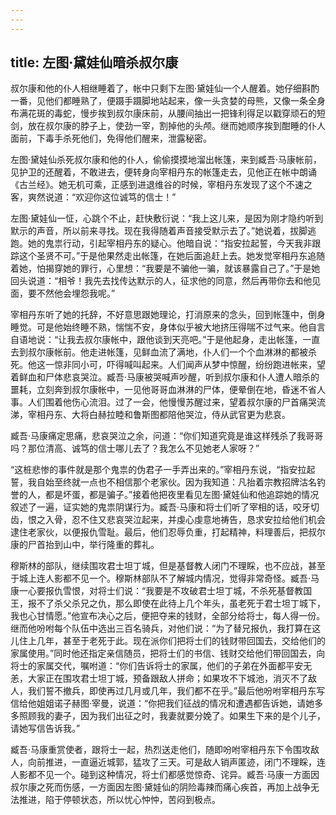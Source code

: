 ```yaml
---
---
---
```

title: 左图·黛娃仙暗杀叔尔康
---




叔尔康和他的仆人相继睡着了，帐中只剩下左图·黛娃仙一个人醒着。她仔细斟酌一番，见他们都睡熟了，便蹑手蹑脚地站起来，像一头贪婪的母熊，又像一条全身布满花斑的毒蛇，慢步挨到叔尔康床前，从腰间抽出一把锋利得足以戳穿顽石的短剑，放在叔尔康的脖子上，使劲一宰，割掉他的头颅。继而她顺序挨到酣睡的仆人面前，下毒手杀死他们，免得他们醒来，泄露秘密。

左图·黛娃仙杀死叔尔康和他的仆人，偷偷摸摸地溜出帐篷，来到臧吾·马康帐前，见护卫的还醒着，不敢进去，便转身向宰相丹东的帐篷走去，见他正在帐中朗诵《古兰经》。她无机可乘，正感到进退维谷的时候，宰相丹东发现了这个不速之客，爽然说道：“欢迎你这位诚笃的信士！”

左图·黛娃仙一怔，心跳个不止，赶快敷衍说：“我上这儿来，是因为刚才隐约听到默示的声音，所以前来寻找。现在我得随着声音接受默示去了。”她说着，拔脚逃跑。她的鬼祟行动，引起宰相丹东的疑心。他暗自说：“指安拉起誓，今天我非跟踪这个圣贤不可。”于是他果然走出帐篷，在她后面追赶上去。她发觉宰相丹东追随着她，怕揭穿她的罪行，心里想：“我要是不骗他一骗，就该暴露自己了。”于是她回头说道：“相爷！我先去找传达默示的人，征求他的同意，然后再带你去和他见面，要不然他会埋怨我呢。”

宰相丹东听了她的托辞，不好意思跟她理论，打消原来的念头，回到帐篷中，倒身睡觉。可是他始终睡不熟，惴惴不安，身体似乎被大地挤压得喘不过气来。他自言自语地说：“让我去叔尔康帐中，跟他谈到天亮吧。”于是他起身，走出帐篷，一直去到叔尔康帐前。他走进帐篷，见鲜血流了满地，仆人们一个个血淋淋的都被杀死。他这一惊非同小可，吓得喊叫起来。人们闻声从梦中惊醒，纷纷跑进帐来，望着鲜血和尸体悲哀哭泣。臧吾·马康被哭喊声吵醒，听到叔尔康和仆人遭人暗杀的噩耗，立刻奔到叔尔康帐中，一见他哥哥血淋淋的尸体，便晕倒在地，昏迷不省人事。人们围着他伤心流泪。过了一会，他慢慢苏醒过来，望着叔尔康的尸首痛哭流涕，宰相丹东、大将白赫拉睦和鲁斯图都陪他哭泣，侍从武官更为悲哀。

臧吾·马康痛定思痛，悲哀哭泣之余，问道：“你们知道究竟是谁这样残杀了我哥哥吗？那位清高、诚笃的信士哪儿去了？我怎么不见她老人家呀？”

“这桩悲惨的事件就是那个鬼祟的伪君子一手弄出来的。”宰相丹东说，“指安拉起誓，我自始至终就一点也不相信那个老家伙。因为我知道：凡抬着宗教招牌沽名钓誉的人，都是坏蛋，都是骗子。”接着他把夜里看见左图·黛娃仙和他追踪她的情况叙述了一遍，证实她的鬼祟阴谋行为。臧吾·马康和将士们听了宰相的话，咬牙切齿，恨之入骨，忍不住又悲哀哭泣起来，并虔心虔意地祷告，恳求安拉给他们机会逮住老家伙，以便报仇雪耻。最后，他们忍辱负重，打起精神，料理善后，把叔尔康的尸首抬到山中，举行隆重的葬礼。

穆斯林的部队，继续围攻君士坦丁城，但是基督教人闭门不理睬，也不应战，甚至于城上连人影都不见一个。穆斯林部队不了解城内情况，觉得非常奇怪。臧吾·马康一心要报仇雪恨，对将士们说：“我要是不攻破君士坦丁城，不杀死基督教国王，报不了杀父杀兄之仇，那么即使在此待上几个年头，虽老死于君士坦丁城下，我也心甘情愿。”他宣布决心之后，便把夺来的钱财，全部分给将士，每人得一份。继而他吩咐每个队伍中选出三百名骑兵，对他们说：“为了替兄报仇，我打算在这儿住上几年，甚至于老死于此。现在派你们把将士们的钱财带回国去，交给他们的家属使用。”同时他还指定亲信随员，把将士们的书信、钱财交给他们带回国去，向将士的家属交代，嘱咐道：“你们告诉将士的家属，他们的子弟在外面都平安无恙，大家正在围攻君士坦丁城，预备跟敌人拼命；如果攻不下城池，消灭不了敌人，我们誓不撤兵，即使再过几月或几年，我们都不在乎。”最后他吩咐宰相丹东写信给他姐姐诺子赫图·宰曼，说道：“你把我们征战的情况和遭遇都告诉她，请她多多照顾我的妻子，因为我们出征之时，我妻就要分娩了。如果生下来的是个儿子，请她写信告诉我。”

臧吾·马康重赏使者，跟将士一起，热烈送走他们，随即吩咐宰相丹东下令围攻敌人，向前推进，一直逼近城郭，猛攻了三天。可是敌人销声匿迹，闭门不理睬，连人影都不见一个。碰到这种情况，将士们都感觉惊奇、诧异。臧吾·马康一方面因叔尔康之死而伤感，一方面因左图·黛娃仙的阴险毒辣而痛心疾首，再加上战争无法推进，陷于停顿状态，所以忧心忡忡，苦闷到极点。
